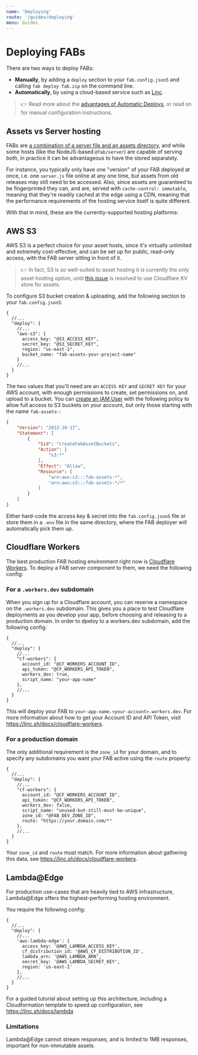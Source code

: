 ```yaml
---
name: 'Deploying'
route: '/guides/deploying'
menu: Guides
---
```


# Deploying FABs

There are two ways to deploy FABs:

- **Manually**, by adding a `deploy` section to your `fab.config.json5` and calling `fab deploy fab.zip` on the command line.
- **Automatically**, by using a cloud-based service such as [Linc](https://linc.sh).

> 👉 Read more about the [advantages of Automatic Deploys](/kb/automatic-deploys), or read on for manual configuration instructions.

## Assets vs Server hosting

FABs are [a combination of a server file and an assets directory](/kb/fab-structure), and while some hosts (like the NodeJS-based `@fab/server`) are capable of serving both, in practice it can be advantageous to have the stored separately.

For instance, you typically only have one "version" of your FAB deployed at once, i.e. one `server.js` file online at any one time, but assets from old releases may still need to be accessed. Also, since assets are guaranteed to be fingerprinted they can, and are, served with `cache-control: immutable`, meaning that they're readily cached at the edge using a CDN, meaning that the performance requirements of the hosting service itself is quite different.

With that in mind, these are the currently-supported hosting platforms:

## AWS S3

AWS S3 is a perfect choice for your asset hosts, since it's virtually unlimited and extremely cost-effective, and can be set up for public, read-only access, with the FAB server sitting in front of it.

> 👉 In fact, S3 is so well-suited to asset hosting it is currently the _only_ asset hosting option, until [this issue](https://github.com/fab-spec/fab/pull/113) is resolved to use Cloudflare KV store for assets.

To configure S3 bucket creation & uploading, add the following section to your `fab.config.json5`:

```json5
{
  //...
  "deploy": {
    //...
    "aws-s3": {
      access_key: "@S3_ACCESS_KEY",
      secret_key: "@S3_SECRET_KEY",
      region: "us-east-1",
      bucket_name: "fab-assets-your-project-name"
    }
    //...
  }
}
```

The two values that you'll need are an `ACCESS KEY` and `SECRET KEY` for your AWS account, with enough permissions to create, set permissions on, and upload to a bucket. You can [create an IAM User](https://console.aws.amazon.com/iam/home?region=us-east-1#/users) with the following policy to allow full access to S3 buckets on your account, but only those starting with the name `fab-assets-`:

```json
{
    "Version": "2012-10-17",
    "Statement": [
        {
            "Sid": "CreateFabAssetBuckets",
            "Action": [
                "s3:*"
            ],
            "Effect": "Allow",
            "Resource": [
                "arn:aws:s3:::fab-assets-*",
                "arn:aws:s3:::fab-assets-*/*"
            ]
        }
    ]
}
```

Either hard-code the access key & secret into the `fab.config.json5` file or store them in a `.env` file in the same directory, where the FAB deployer will automatically pick them up.

## Cloudflare Workers

The best production FAB hosting environment right now is [Cloudflare Workers](https://workers.dev). To deploy a FAB server component to them, we need the following config:

### For a `.workers.dev` subdomain

When you sign up for a Cloudflare account, you can reserve a namespace on the `.workers.dev` subdomain. This gives you a place to test Cloudflare deployments as you develop your app, before choosing and releasing to a production domain. In order to dpeloy to a workers.dev subdomain, add the following config:

```json5
{
  //...
  "deploy": {
    //...
    "cf-workers": {
      account_id: "@CF_WORKERS_ACCOUNT_ID",
      api_token: "@CF_WORKERS_API_TOKEN",
      workers_dev: true,
      script_name: "your-app-name"
    },
    //...
  }
}
```

This will deploy your FAB to `your-app-name.<your-account>.workers.dev`. For more information about how to get your Account ID and API Token, visit https://linc.sh/docs/cloudflare-workers.

### For a production domain

The only additional requirement is the `zone_id` for your domain, and to specify any subdomains you want your FAB active using the `route` property:

```json5
{
  //...
  "deploy": {
    //...
    "cf-workers": {
      account_id: "@CF_WORKERS_ACCOUNT_ID",
      api_token: "@CF_WORKERS_API_TOKEN",
      workers_dev: false,
      script_name: "unused-but-still-must-be-unique",
      zone_id: "@FAB_DEV_ZONE_ID",
      route: "https://your.domain.com/*"
    },
    //...
  }
}
```

Your `zone_id` and `route` must match. For more information about gathering this data, see  https://linc.sh/docs/cloudflare-workers.

## Lambda@Edge

For production use-cases that are heavily tied to AWS infrastructure, Lambda@Edge offers the highest-performing hosting environment.

You require the following config:

```json5
{
  //...
  "deploy": {
    //...
    'aws-lambda-edge': {
      access_key: '@AWS_LAMBDA_ACCESS_KEY',
      cf_distribution_id: '@AWS_CF_DISTRIBUTION_ID',
      lambda_arn: '@AWS_LAMBDA_ARN',
      secret_key: '@AWS_LAMBDA_SECRET_KEY',
      region: 'us-east-1'
    },
    //...
  }
}
```

For a guided tutorial about setting up this architecture, including a Cloudformation template to speed up configuration, see https://linc.sh/docs/lambda

### Limitations

Lambda@Edge cannot stream responses, and is limited to 1MB responses, important for non-immutable assets.
